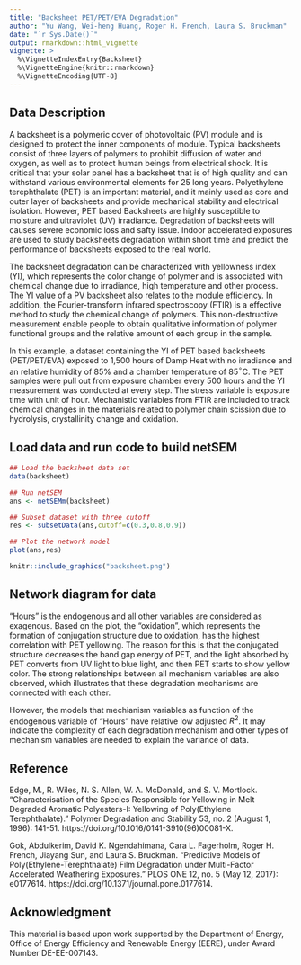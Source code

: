 ---
title: "Backsheet PET/PET/EVA Degradation"
author: "Yu Wang, Wei-heng Huang, Roger H. French, Laura S. Bruckman"
date: "`r Sys.Date()`"
output: rmarkdown::html_vignette
vignette: >
  %\VignetteIndexEntry{Backsheet}
  %\VignetteEngine{knitr::rmarkdown}
  %\VignetteEncoding{UTF-8}
---

Data Description
-----------------------------------
A backsheet is a polymeric cover of photovoltaic (PV) module and is designed to protect the inner components of module.
Typical backsheets consist of three layers of polymers to prohibit diffusion of water and oxygen, as well as to protect human beings from electrical shock. 
It is critical that your solar panel has a backsheet that is of high quality and can withstand various environmental elements for 25 long years.
Polyethylene terephthalate (PET) is an important material, and it mainly used as core and outer layer of backsheets and provide mechanical stability and electrical isolation.
However, PET based Backsheets are highly susceptible to moisture and ultraviolet (UV) irradiance.
Degradation of backsheets will causes severe economic loss and safty issue.
Indoor accelerated exposures are used to study backsheets degradation within short time and predict the performance of backsheets exposed to the real world.

The backsheet degradation can be characterized with yellowness index (YI), which represents the color change of polymer and is associated with chemical change due to irradiance, high temperature and other process.
The YI value of a PV backsheet also relates to the module efficiency.
In addition, the Fourier-transform infrared spectroscopy (FTIR) is a effective method to study the chemical change of polymers.
This non-destructive measurement enable people to obtain qualitative information of polymer functional groups and the relative amount of each group in the sample.

In this example, a dataset containing the YI of PET based backsheets (PET/PET/EVA) exposed to 1,500 hours of Damp Heat with no irradiance and an relative humidity of 85\% and a chamber temperature of 85$^\circ$C. 
The PET samples were pull out from exposure chamber every 500 hours and the YI measurement was conducted at every step.
The stress variable is exposure time with unit of hour.
Mechanistic variables from FTIR are included to track chemical changes in the materials related to polymer chain scission due to hydrolysis, crystallinity change and oxidation.


Load data and run code to build netSEM 
------------------------------------------
```{r, message=FALSE, eval=FALSE}

## Load the backsheet data set
data(backsheet)

## Run netSEM
ans <- netSEMm(backsheet)

## Subset dataset with three cutoff
res <- subsetData(ans,cutoff=c(0.3,0.8,0.9))

## Plot the network model 
plot(ans,res)

```


```{r, out.width="675px", echo=FALSE}
knitr::include_graphics("backsheet.png")
```


Network diagram for data
--------------------------
"Hours" is the endogenous and all other variables are considered as exagenous. 
Based on the plot, the "oxidation", which represents the formation of conjugation structure due to oxidation, has the highest correlation with PET yellowing.
The reason for this is that the conjugated structure decreases the band gap energy of PET, and the light absorbed by PET converts from UV light to blue light, and then PET starts to show yellow color.
The strong relationships between all mechanism variables are also observed, which illustrates that these degradation mechanisms are connected with each other.

However, the models that mechianism variables as function of the endogenous variable of "Hours" have relative low adjusted $R^2$.
It may indicate the complexity of each degradation mechanism and other types of mechanism variables are needed to explain the variance of data.



Reference
--------------------------
Edge, M., R. Wiles, N. S. Allen, W. A. McDonald, and S. V. Mortlock. "Characterisation of the Species Responsible for Yellowing in Melt Degraded Aromatic Polyesters-I: Yellowing of Poly(Ethylene Terephthalate)." Polymer Degradation and Stability 53, no. 2 (August 1, 1996): 141-51. https://doi.org/10.1016/0141-3910(96)00081-X.

Gok, Abdulkerim, David K. Ngendahimana, Cara L. Fagerholm, Roger H. French, Jiayang Sun, and Laura S. Bruckman. "Predictive Models of Poly(Ethylene-Terephthalate) Film Degradation under Multi-Factor Accelerated Weathering Exposures." PLOS ONE 12, no. 5 (May 12, 2017): e0177614. https://doi.org/10.1371/journal.pone.0177614.


Acknowledgment
--------------------------
This material is based upon work supported by the Department of Energy, Office of Energy Efficiency and Renewable Energy (EERE), under Award Number DE-EE-007143.



